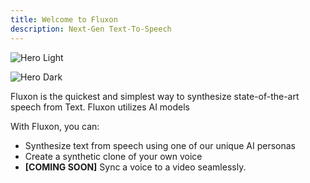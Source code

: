 ```yaml
---
title: Welcome to Fluxon
description: Next-Gen Text-To-Speech
---
```


<img
  className="block dark:hidden"
  src="/images/hero-light.svg"
  alt="Hero Light"
/>

<img
  className="hidden dark:block"
  src="/images/hero-dark.svg"
  alt="Hero Dark"
/>

Fluxon is the quickest and simplest way to synthesize state-of-the-art speech from Text. Fluxon utilizes AI models 

With Fluxon, you can:
 - Synthesize text from speech using one of our unique AI personas
 - Create a synthetic clone of your own voice
 - **[COMING SOON]** Sync a voice to a video seamlessly.